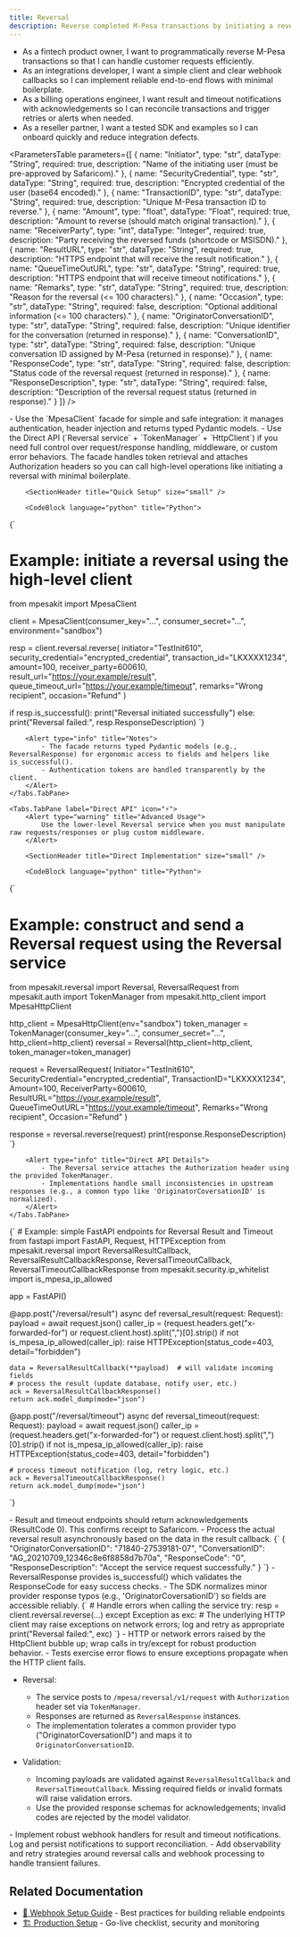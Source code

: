 ```yaml
---
title: Reversal
description: Reverse completed M-Pesa transactions by initiating a reversal request and handling asynchronous result notifications.
---
```



<SectionHeader
    subtitle="Reverse completed M-Pesa transactions by initiating a reversal request and handling asynchronous result notifications."
    gradient={true}
    size="large"
/>

<SectionHeader title="User Stories" size="small" />

- As a fintech product owner, I want to programmatically reverse M-Pesa transactions so that I can handle customer requests efficiently.
- As an integrations developer, I want a simple client and clear webhook callbacks so I can implement reliable end-to-end flows with minimal boilerplate.
- As a billing operations engineer, I want result and timeout notifications with acknowledgements so I can reconcile transactions and trigger retries or alerts when needed.
- As a reseller partner, I want a tested SDK and examples so I can onboard quickly and reduce integration defects.

<SectionHeader title="Parameters Definition" size="small" />

<ParametersTable
parameters={[
    {
        name: "Initiator",
        type: "str",
        dataType: "String",
        required: true,
        description: "Name of the initiating user (must be pre-approved by Safaricom)."
    },
    {
        name: "SecurityCredential",
        type: "str",
        dataType: "String",
        required: true,
        description: "Encrypted credential of the user (base64 encoded)."
    },
    {
        name: "TransactionID",
        type: "str",
        dataType: "String",
        required: true,
        description: "Unique M-Pesa transaction ID to reverse."
    },
    {
        name: "Amount",
        type: "float",
        dataType: "Float",
        required: true,
        description: "Amount to reverse (should match original transaction)."
    },
    {
        name: "ReceiverParty",
        type: "int",
        dataType: "Integer",
        required: true,
        description: "Party receiving the reversed funds (shortcode or MSISDN)."
    },
    {
        name: "ResultURL",
        type: "str",
        dataType: "String",
        required: true,
        description: "HTTPS endpoint that will receive the result notification."
    },
    {
        name: "QueueTimeOutURL",
        type: "str",
        dataType: "String",
        required: true,
        description: "HTTPS endpoint that will receive timeout notifications."
    },
    {
        name: "Remarks",
        type: "str",
        dataType: "String",
        required: true,
        description: "Reason for the reversal (<= 100 characters)."
    },
    {
        name: "Occasion",
        type: "str",
        dataType: "String",
        required: false,
        description: "Optional additional information (<= 100 characters)."
    },
    {
        name: "OriginatorConversationID",
        type: "str",
        dataType: "String",
        required: false,
        description: "Unique identifier for the conversation (returned in response)."
    },
    {
        name: "ConversationID",
        type: "str",
        dataType: "String",
        required: false,
        description: "Unique conversation ID assigned by M-Pesa (returned in response)."
    },
    {
        name: "ResponseCode",
        type: "str",
        dataType: "String",
        required: false,
        description: "Status code of the reversal request (returned in response)."
    },
    {
        name: "ResponseDescription",
        type: "str",
        dataType: "String",
        required: false,
        description: "Description of the reversal request status (returned in response)."
    }
]}
/>

<SectionHeader
    title="Overview"
    subtitle="Reversal allows you to cancel or reverse a previously completed M-Pesa transaction. It is an asynchronous operation with callbacks for results and timeouts."
    size="small"
/>

<Alert type="info" title="Implementation Options">
    - Use the `MpesaClient` facade for simple and safe integration: it manages authentication, header injection and returns typed Pydantic models.  
    - Use the Direct API (`Reversal service` + `TokenManager` + `HttpClient`) if you need full control over request/response handling, middleware, or custom error behaviors.
</Alert>

<Tabs defaultValue={0}>
    <Tabs.TabPane label="MpesaClient (Recommended)" icon="🚀">
        <Alert type="info" title="Why use MpesaClient">
            The facade handles token retrieval and attaches Authorization headers so you can call high-level operations like initiating a reversal with minimal boilerplate.
        </Alert>

        <SectionHeader title="Quick Setup" size="small" />

        <CodeBlock language="python" title="Python">
{`
# Example: initiate a reversal using the high-level client
from mpesakit import MpesaClient

client = MpesaClient(consumer_key="...", consumer_secret="...", environment="sandbox")

resp = client.reversal.reverse(
    initiator="TestInit610",
    security_credential="encrypted_credential",
    transaction_id="LKXXXX1234",
    amount=100,
    receiver_party=600610,
    result_url="https://your.example/result",
    queue_timeout_url="https://your.example/timeout",
    remarks="Wrong recipient",
    occasion="Refund"
)

if resp.is_successful():
    print("Reversal initiated successfully")
else:
    print("Reversal failed:", resp.ResponseDescription)
`}
        </CodeBlock>

        <Alert type="info" title="Notes">
            - The facade returns typed Pydantic models (e.g., ReversalResponse) for ergonomic access to fields and helpers like is_successful().  
            - Authentication tokens are handled transparently by the client.
        </Alert>
    </Tabs.TabPane>

    <Tabs.TabPane label="Direct API" icon="⚡">
        <Alert type="warning" title="Advanced Usage">
            Use the lower-level Reversal service when you must manipulate raw requests/responses or plug custom middleware.
        </Alert>

        <SectionHeader title="Direct Implementation" size="small" />

        <CodeBlock language="python" title="Python">
{`
# Example: construct and send a Reversal request using the Reversal service
from mpesakit.reversal import Reversal, ReversalRequest
from mpesakit.auth import TokenManager
from mpesakit.http_client import MpesaHttpClient

http_client = MpesaHttpClient(env="sandbox")
token_manager = TokenManager(consumer_key="...", consumer_secret="...", http_client=http_client)
reversal = Reversal(http_client=http_client, token_manager=token_manager)

request = ReversalRequest(
    Initiator="TestInit610",
    SecurityCredential="encrypted_credential",
    TransactionID="LKXXXX1234",
    Amount=100,
    ReceiverParty=600610,
    ResultURL="https://your.example/result",
    QueueTimeOutURL="https://your.example/timeout",
    Remarks="Wrong recipient",
    Occasion="Refund"
)

response = reversal.reverse(request)
print(response.ResponseDescription)
`}
        </CodeBlock>

        <Alert type="info" title="Direct API Details">
            - The Reversal service attaches the Authorization header using the provided TokenManager.  
            - Implementations handle small inconsistencies in upstream responses (e.g., a common typo like 'OriginatorCoversationID' is normalized).
        </Alert>
    </Tabs.TabPane>
</Tabs>

<SectionHeader title="Webhook Handling (Result & Timeout)" size="small" />

<CodeBlock language="python" title="Python">
{`
# Example: simple FastAPI endpoints for Reversal Result and Timeout
from fastapi import FastAPI, Request, HTTPException
from mpesakit.reversal import ReversalResultCallback, ReversalResultCallbackResponse, ReversalTimeoutCallback, ReversalTimeoutCallbackResponse
from mpesakit.security.ip_whitelist import is_mpesa_ip_allowed

app = FastAPI()

@app.post("/reversal/result")
async def reversal_result(request: Request):
    payload = await request.json()
    caller_ip = (request.headers.get("x-forwarded-for") or request.client.host).split(",")[0].strip()
    if not is_mpesa_ip_allowed(caller_ip):
        raise HTTPException(status_code=403, detail="forbidden")

    data = ReversalResultCallback(**payload)  # will validate incoming fields
    # process the result (update database, notify user, etc.)
    ack = ReversalResultCallbackResponse()
    return ack.model_dump(mode="json")


@app.post("/reversal/timeout")
async def reversal_timeout(request: Request):
    payload = await request.json()
    caller_ip = (request.headers.get("x-forwarded-for") or request.client.host).split(",")[0].strip()
    if not is_mpesa_ip_allowed(caller_ip):
        raise HTTPException(status_code=403, detail="forbidden")

    # process timeout notification (log, retry logic, etc.)
    ack = ReversalTimeoutCallbackResponse()
    return ack.model_dump(mode="json")
`}
</CodeBlock>

<Alert type="info" title="Important behavior">
    - Result and timeout endpoints should return acknowledgements (ResultCode 0). This confirms receipt to Safaricom.  
    - Process the actual reversal result asynchronously based on the data in the result callback.
</Alert>

<SectionHeader title="Responses & Helpers" size="small" />

<CodeBlock language="json" title="Example Reversal Success Response">
{`
{
    "OriginatorConversationID": "71840-27539181-07",
    "ConversationID": "AG_20210709_12346c8e6f8858d7b70a",
    "ResponseCode": "0",
    "ResponseDescription": "Accept the service request successfully."
}
`}
</CodeBlock>

<Alert type="info" title="Response Handling">
    - ReversalResponse provides is_successful() which validates the ResponseCode for easy success checks.
    - The SDK normalizes minor provider response typos (e.g., 'OriginatorCoversationID') so fields are accessible reliably.
</Alert>

<SectionHeader title="Error Handling" size="small" />

<CodeBlock language="python" title="Python">
{`
# Handle errors when calling the service
try:
    resp = client.reversal.reverse(...)
except Exception as exc:
    # The underlying HTTP client may raise exceptions on network errors; log and retry as appropriate
    print("Reversal failed:", exc)
`}
</CodeBlock>

<Alert type="info" title="Notes">
    - HTTP or network errors raised by the HttpClient bubble up; wrap calls in try/except for robust production behavior.  
    - Tests exercise error flows to ensure exceptions propagate when the HTTP client fails.
</Alert>

<SectionHeader title="Testing & Expected Behaviors" size="small" />

- Reversal:
    - The service posts to `/mpesa/reversal/v1/request` with `Authorization` header set via `TokenManager`.
    - Responses are returned as `ReversalResponse` instances.
    - The implementation tolerates a common provider typo ("OriginatorCoversationID") and maps it to `OriginatorConversationID`.

- Validation:
    - Incoming payloads are validated against `ReversalResultCallback` and `ReversalTimeoutCallback`. Missing required fields or invalid formats will raise validation errors.
    - Use the provided response schemas for acknowledgements; invalid codes are rejected by the model validator.

<SectionHeader title="Next Steps" size="small" />

<Alert type="info" title="What's Next?">
    - Implement robust webhook handlers for result and timeout notifications. Log and persist notifications to support reconciliation.  
    - Add observability and retry strategies around reversal calls and webhook processing to handle transient failures.
</Alert>

## Related Documentation

- [📡 Webhook Setup Guide](/webhooks-best-practices) - Best practices for building reliable endpoints
- [🏗️ Production Setup](/production) - Go-live checklist, security and monitoring